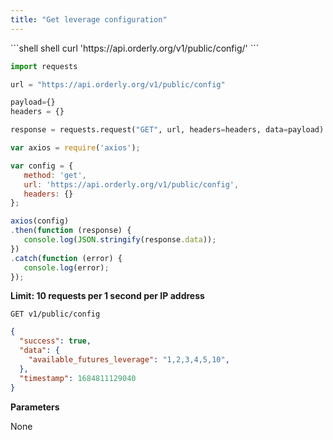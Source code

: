 ```yaml
---
title: "Get leverage configuration"
---
```


<RequestExample>
```shell shell
curl 'https://api.orderly.org/v1/public/config/'
```

```python python
import requests

url = "https://api.orderly.org/v1/public/config"

payload={}
headers = {}

response = requests.request("GET", url, headers=headers, data=payload)
```

```javascript javascript
var axios = require('axios');

var config = {
   method: 'get',
   url: 'https://api.orderly.org/v1/public/config',
   headers: {}
};

axios(config)
.then(function (response) {
   console.log(JSON.stringify(response.data));
})
.catch(function (error) {
   console.log(error);
});

```

</RequestExample>

**Limit: 10 requests per 1 second per IP address**

`GET v1/public/config`

<ResponseExample>

```json Response
{
  "success": true,
  "data": {
    "available_futures_leverage": "1,2,3,4,5,10",
  },
  "timestamp": 1684811129040
}
```

</ResponseExample>

**Parameters**

None
